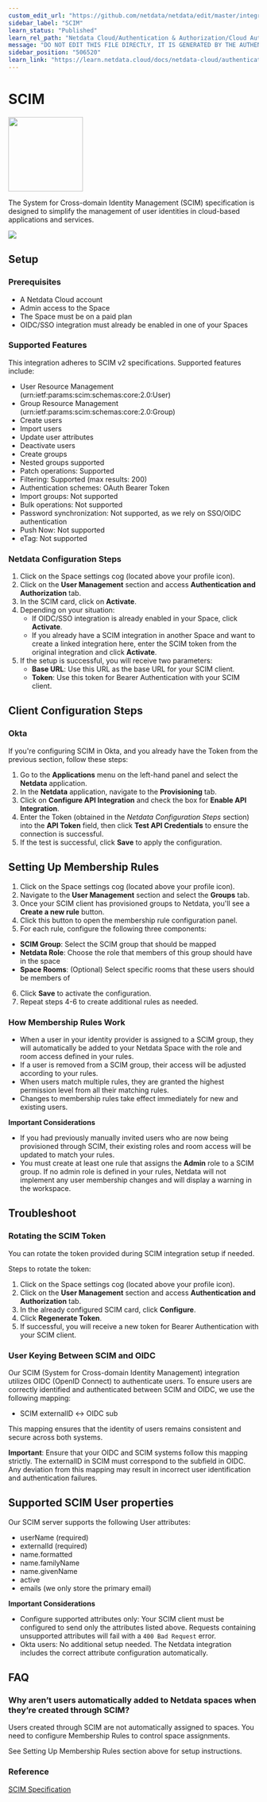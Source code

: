 ```yaml
---
custom_edit_url: "https://github.com/netdata/netdata/edit/master/integrations/cloud-authentication/metadata.yaml"
sidebar_label: "SCIM"
learn_status: "Published"
learn_rel_path: "Netdata Cloud/Authentication & Authorization/Cloud Authentication & Authorization Integrations"
message: "DO NOT EDIT THIS FILE DIRECTLY, IT IS GENERATED BY THE AUTHENTICATION'S metadata.yaml FILE"
sidebar_position: "506520"
learn_link: "https://learn.netdata.cloud/docs/netdata-cloud/authentication-&-authorization/cloud-authentication-&-authorization-integrations/scim"
---
```



# SCIM


<img src="https://netdata.cloud/img/scim.svg" width="150"/>


The System for Cross-domain Identity Management (SCIM) specification is designed to simplify the management of user identities in cloud-based applications and services.


<img src="https://img.shields.io/badge/maintained%20by-Netdata-%2300ab44" />

## Setup

### Prerequisites
- A Netdata Cloud account
- Admin access to the Space
- The Space must be on a paid plan
- OIDC/SSO integration must already be enabled in one of your Spaces

### Supported Features
This integration adheres to SCIM v2 specifications. Supported features include:

- User Resource Management (urn:ietf:params:scim:schemas:core:2.0:User)
- Group Resource Management (urn:ietf:params:scim:schemas:core:2.0:Group)
- Create users
- Import users
- Update user attributes
- Deactivate users
- Create groups
- Nested groups supported
- Patch operations: Supported
- Filtering: Supported (max results: 200)
- Authentication schemes: OAuth Bearer Token
- Import groups: Not supported
- Bulk operations: Not supported
- Password synchronization: Not supported, as we rely on SSO/OIDC authentication
- Push Now: Not supported
- eTag: Not supported

### Netdata Configuration Steps
1. Click on the Space settings cog (located above your profile icon).
2. Click on the **User Management** section and access **Authentication and Authorization** tab.
3. In the SCIM card, click on **Activate**.
4. Depending on your situation:
   - If OIDC/SSO integration is already enabled in your Space, click **Activate**.
   - If you already have a SCIM integration in another Space and want to create a linked integration here, enter the SCIM token from the original integration and click **Activate**.
5. If the setup is successful, you will receive two parameters:
   - **Base URL**: Use this URL as the base URL for your SCIM client.
   - **Token**: Use this token for Bearer Authentication with your SCIM client.

## Client Configuration Steps

### Okta
If you're configuring SCIM in Okta, and you already have the Token from the previous section, follow these steps:

1. Go to the **Applications** menu on the left-hand panel and select the **Netdata** application.
2. In the **Netdata** application, navigate to the **Provisioning** tab.
3. Click on **Configure API Integration** and check the box for **Enable API Integration**.
4. Enter the Token (obtained in the *Netdata Configuration Steps* section) into the **API Token** field, then click **Test API Credentials** to ensure the connection is successful.
5. If the test is successful, click **Save** to apply the configuration.

## Setting Up Membership Rules

1. Click on the Space settings cog (located above your profile icon).
2. Navigate to the **User Management** section and select the **Groups** tab.
3. Once your SCIM client has provisioned groups to Netdata, you'll see a **Create a new rule** button.
4. Click this button to open the membership rule configuration panel.
5. For each rule, configure the following three components:
  - **SCIM Group**: Select the SCIM group that should be mapped
  - **Netdata Role**: Choose the role that members of this group should have in the space
  - **Space Rooms**: (Optional) Select specific rooms that these users should be members of
6. Click **Save** to activate the configuration.
7. Repeat steps 4-6 to create additional rules as needed.

### How Membership Rules Work

- When a user in your identity provider is assigned to a SCIM group, they will automatically be added to your Netdata Space with the role and room access defined in your rules.
- If a user is removed from a SCIM group, their access will be adjusted according to your rules.
- When users match multiple rules, they are granted the highest permission level from all their matching rules.
- Changes to membership rules take effect immediately for new and existing users.

**Important Considerations**
- If you had previously manually invited users who are now being provisioned through SCIM, their existing roles and room access will be updated to match your rules.
- You must create at least one rule that assigns the **Admin** role to a SCIM group. If no admin role is defined in your rules, Netdata will not implement any user membership changes and will display a warning in the workspace.

## Troubleshoot

### Rotating the SCIM Token
You can rotate the token provided during SCIM integration setup if needed.

Steps to rotate the token:
1. Click on the Space settings cog (located above your profile icon).
2. Click on the **User Management** section and access **Authentication and Authorization** tab.
3. In the already configured SCIM card, click **Configure**.
4. Click **Regenerate Token**.
5. If successful, you will receive a new token for Bearer Authentication with your SCIM client.

### User Keying Between SCIM and OIDC
Our SCIM (System for Cross-domain Identity Management) integration utilizes OIDC (OpenID Connect) to authenticate users.
To ensure users are correctly identified and authenticated between SCIM and OIDC, we use the following mapping:

- SCIM externalID ↔ OIDC sub

This mapping ensures that the identity of users remains consistent and secure across both systems.

**Important**: Ensure that your OIDC and SCIM systems follow this mapping strictly.
The externalID in SCIM must correspond to the subfield in OIDC. Any deviation from this mapping may result
in incorrect user identification and authentication failures.

## Supported SCIM User properties

Our SCIM server supports the following User attributes:

- userName (required)
- externalId (required)
- name.formatted
- name.familyName
- name.givenName
- active
- emails (we only store the primary email)

**Important Considerations**
- Configure supported attributes only: Your SCIM client must be configured to send only the attributes listed above. Requests containing unsupported attributes will fail with a `400 Bad Request` error.
- Okta users: No additional setup needed. The Netdata integration includes the correct attribute configuration automatically.

## FAQ

### Why aren’t users automatically added to Netdata spaces when they’re created through SCIM?

Users created through SCIM are not automatically assigned to spaces. You need to configure Membership Rules to control space assignments.

See Setting Up Membership Rules section above for setup instructions.

### Reference
[SCIM Specification](https://scim.org)


